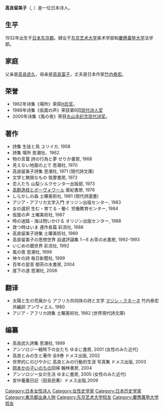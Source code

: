'''高良留美子'''（{{lang-ja|高良留美子}}, {{bd|1932年|12月16日||}}）是一位日本诗人。

==生平==
1932年出生于[[日本|日本]][[东京都|东京都]]。肄业于[[东京艺术大学|东京艺术大学]]美术学部和[[慶應義塾大学|慶應義塾大学]]法学部。

==家庭==
父亲是[[高良武久|高良武久]]、母亲是[[高良富子|高良富子]]，丈夫是日本作家[[竹内泰宏|竹内泰宏]]。

==荣誉==
*1962年诗集《場所》荣获[[H氏奖|H氏奖]]。
*1988年诗集《仮面の声》荣获第6回[[现代诗人奖|现代诗人奖]]
*2000年诗集《風の夜》荣获[[丸山丰纪念现代诗奖|丸山丰纪念现代诗奖]]。

==著作==
*詩集 生徒と鳥 ユリイカ, 1958
*詩集 場所 思潮社、1962
*物の言葉 詩の行為と夢 せりか書房, 1968
*見えない地面の上で  思潮社, 1970
*高良留美子詩集 思潮社, 1971 (現代詩文庫)
*文学と無限なもの 筑摩書房, 1972
*恋人たち 山梨シルクセンター出版部, 1973
*[[高群逸枝|高群逸枝]]と[[シモーヌ・ド・ボーヴォワール|ボーヴォワール]] 亜紀書房, 1976
*しらかしの森 土曜美術社, 1981 (現代詩選書)
*アジア・アフリカ文学入門 オリジン出版センター, 1983
*女の選択 生む・育てる・働く 労働教育センター, 1984
*仮面の声 土曜美術社, 1987
*時の迷路・海は問いかける オリジン出版センター, 1988
*発つ時はいま 連作長篇 彩流社, 1988
*高良留美子詩集 土曜美術社, 1989
*高良留美子の思想世界 自選評論集 1－6 お茶の水書房, 1992-1993
*いじめの銀世界 彩流社, 1992
*風の夜 思潮社, 1999
*神々の詩 毎日新聞社, 1999
*百年の跫音 御茶の水書房, 2004
*崖下の道 思潮社, 2006

==翻译==
*太陽と生の荒廃から アフリカ共同体の詩と文学 [[マジシ・クネーネ|マジシ・クネーネ]] 竹内泰宏共編訳 アンヴィエル, 1980
*アジア・アフリカ詩集 土曜美術社, 1982 (世界現代詩文庫)

== 编纂 == 
* 高良武久詩集 思潮社, 1999
* アンソロジー戦時下の女たち ゆまに書房, 2001 (女性のみた近代)
* 高良とみの生と著作 全8巻 ドメス出版, 2002
* 世界的にのびやかに 高良とみの行動的生涯 写真集 ドメス出版, 2003
* [[岡本かの子|岡本かの子]]いのちの回帰 翰林書房, 2004
* アンソロジー女の生活 ゆまに書房, 2005 (女性のみた近代)
* 宮中養蚕日記（田島民著）ドメス出版,2009

{{DEFAULTSORT:Kora Rumiko}}
[[Category:日本女性诗人|Category:日本女性诗人]]
[[Category:女性史学家|Category:女性史学家]]
[[Category:日本历史学家|Category:日本历史学家]]
[[Category:東京都出身人物|Category:東京都出身人物]]
[[Category:东京艺术大学校友|Category:东京艺术大学校友]]
[[Category:慶應義塾大学校友|Category:慶應義塾大学校友]]